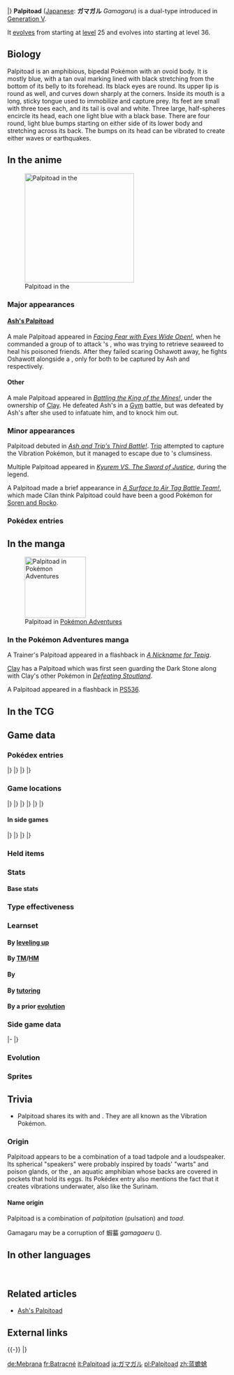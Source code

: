 {{PokémonPrevNext/Head|type=Water|type2=Ground}}
{{PokémonPrevNext/Pokémon|type=Water|prevnum=535|prev=Tympole|nextnum=537|next=Seismitoad|roundleft=tl|roundright=tr}}
{{PokémonPrevNext/Disambig|species=Palpitoad}}
|}
{{Pokémon Infobox
|name=Palpitoad
|jname=ガマガル
|tmname=Gamagaru
|category=Vibration
|typebox=1
|type1=Water
|type2=Ground
|abilityn=d
|ability1=Swift Swim
|ability2=Hydration
|abilityd=Water Absorb
|ndex=536
|udex=042
|u2dex=229
|height-ftin=2'07"
|height-m=0.8
|weight-lbs=37.5
|weight-kg=17.0
|egggroupn=1
|egggroup1=Water 1
|eggcycles=20
|expyield=134
|lv100exp=1,059,860
|gendercode=127
|color=Blue
|catchrate=120
|evtotal=2
|evhp=2
|body=06
|pokefordex=palpitoad
|generation=5
|friendship=70
}}
'''Palpitoad''' ([[List of Japanese Pokémon names|Japanese]]: '''ガマガル''' ''Gamagaru'') is a dual-type {{2t|Water|Ground}} {{OBP|Pokémon|species}} introduced in [[Generation V]].

It [[Evolution|evolves]] from {{p|Tympole}} starting at [[level]] 25 and evolves into {{p|Seismitoad}} starting at level 36.

==Biology==
Palpitoad is an amphibious, bipedal Pokémon with an ovoid body. It is mostly blue, with a tan oval marking lined with black stretching from the bottom of its belly to its forehead. Its black eyes are round. Its upper lip is round as well, and curves down sharply at the corners. Inside its mouth is a long, sticky tongue used to immobilize and capture prey. Its feet are small with three toes each, and its tail is oval and white. Three large, half-spheres encircle its head, each one light blue with a black base. There are four round, light blue bumps starting on either side of its lower body and stretching across its back. The bumps on its head can be vibrated to create either waves or earthquakes.

==In the anime==
[[File:Ash Palpitoad.png|250px|thumb|left|Palpitoad in the {{pkmn|anime}}]]
===Major appearances===
====[[Ash's Palpitoad]]====
A male Palpitoad appeared in ''[[BW032|Facing Fear with Eyes Wide Open!]]'', when he commanded a group of {{p|Tympole}} to attack {{Ash}}'s {{AP|Oshawott}}, who was trying to retrieve seaweed to heal his poisoned friends. After they failed scaring Oshawott away, he fights Oshawott alongside a {{TP|Cilan|Stunfisk}}, only for both to be captured by Ash and {{an|Cilan}} respectively.

====Other====
A male Palpitoad appeared in ''[[BW061|Battling the King of the Mines!]]'', under the ownership of [[Clay]]. He defeated Ash's {{AP|Oshawott}} in a [[Gym]] battle, but was defeated by Ash's {{AP|Snivy}} after she used {{m|Attract}} to infatuate him, and {{m|Leaf Storm}} to knock him out.

===Minor appearances===
Palpitoad debuted in ''[[BW031|Ash and Trip's Third Battle!]]''. [[Trip]] attempted to capture the Vibration Pokémon, but it managed to escape due to {{Ash}}'s clumsiness.

Multiple Palpitoad appeared in ''[[M15|Kyurem VS. The Sword of Justice]]'', during the {{OBP|Swords of Justice|M15}} legend.

A Palpitoad made a brief appearance in ''[[BW099|A Surface to Air Tag Battle Team!]]'', which made Cilan think Palpitoad could have been a good Pokémon for [[Soren and Rocko]].

===Pokédex entries===
{{Animedexheader|Unova}}
{{Animedexbody|BW031|Palpitoad|Ash's Pokédex|Palpitoad, the Vibration Pokémon. Palpitoad can live both underwater and on dry land. It captures prey by using its long sticky tongue.}}
{{Animedexbody|BW032|Palpitoad|Ash's Pokédex|Palpitoad, the Vibration Pokémon. Palpitoad's long, sticky tongue is used to capture prey. It lives both on land and in the water.}}
{{Animedexfooter/Pokémon|''Best Wishes''|Unova}}

==In the manga==
[[File:Clay Palpitoad Adventures.png|thumb|140px|right|Palpitoad in [[Pokémon Adventures]]]]
===In the Pokémon Adventures manga===
A Trainer's Palpitoad appeared in a flashback in ''[[PS463|A Nickname for Tepig]]''.

[[Clay]] has a Palpitoad which was first seen guarding the Dark Stone along with Clay's other Pokémon in ''[[PS474|Defeating Stoutland]]''.

A Palpitoad appeared in a flashback in [[PS536]].

==In the TCG==
{{main|Palpitoad (TCG)}}

==Game data==
===Pokédex entries===
{{Dex/Header|type=Water|type2=Ground}}
{{Dex/NA|gen=V}}
{{Dex/Gen|gen=V}}
{{Dex/Entry1|v=Black|t=FFF|entry=When they vibrate the bumps on their heads, they can make waves in water or earthquake-like vibrations on land.}}
{{Dex/Entry1|v=White|entry=It lives in the water and on land. It uses its long, sticky tongue to capture prey.}}
{{Dex/Entry2|v=Black 2|v2=White 2|t=FFF|entry=It lives in the water and on land. It uses its long, sticky tongue to immobilize its opponents.}}
|}
|}
{{Dex/Gen|gen=VI}}
{{Dex/Entry1|v=X|t=FFF|entry=When they vibrate the bumps on their heads, they can make waves in water or earthquake-like vibrations on land.}}
{{Dex/Entry1|v=Y|entry=It lives in the water and on land. It uses its long, sticky tongue to immobilize its opponents.}}
{{Dex/Entry1|v=Omega Ruby|t=FFF|entry=When they vibrate the bumps on their heads, they can make waves in water or earthquake-like vibrations on land.}}
{{Dex/Entry1|v=Alpha Sapphire|t=FFF|entry=It lives in the water and on land. It uses its long, sticky tongue to immobilize its opponents.}}
|}
|}
{{Dex/Footer}}

===Game locations===
{{Availability/Header|type=Water|type2=Ground}}
{{Availability/NA|gen=V}}
{{Availability/Gen|gen=V}}
{{Availability/Entry2|v=Black|v2=White|t=FFF|area={{rt|8|Unova}}, [[Icirrus City]], [[Moor of Icirrus]]{{sup/s|Sp}}{{sup/s|Su}}{{sup/s|A}}}}
{{Availability/Entry2|v=Black 2|v2=White 2|t=FFF|area=[[Pinwheel Forest]] (outer)<br>{{rt|8|Unova}}, [[Icirrus City]], [[Moor of Icirrus]]{{sup/s|Sp}}{{sup/s|Su}}{{sup/s|A}}}}
|}
|}
{{Availability/Gen|gen=VI}}
{{Availability/Entry2|v=X|v2=Y|t=FFF|area=[[Friend Safari]] ([[Friend Safari#Ground-type Safari|Ground]])}}
{{Availability/Entry2|v=Omega Ruby|v2=Alpha Sapphire|t=FFF|t2=FFF|area=[[Evolution|Evolve]] {{p|Tympole}}}}
|}
|}
{{Availability/Gen|gen=VII}}
{{Availability/Entry2/None|v=Sun|v2=Moon|area=[[Pokémon Bank]]}}
{{Availability/Entry2/None|v=Ultra Sun|v2=Ultra Moon|area=[[Pokémon Bank]]}}
|}
|}
{{Availability/Footer}}

====In side games====
{{Availability/Header|type=Water|type2=Ground}}
{{Availability/NA|gen=V}}
{{Availability/Gen|gen=V}}
{{Availability/Entry1|1|v=Rumble Blast|color={{fire color}}|area=Lake: [[Sun-Dappled Bank]], [[Shimmering Lake]], [[World Axle - B2F]]}}
{{Availability/Entry1|1|v=MD GTI|link=Pokémon Mystery Dungeon: Gates to Infinity|color={{silver color}}|area=[[Glacier Palace]] (1F-13F), [[Kilionea Road]] (B1-B10), [[Silent Tundra]] (Mapless Street), [[Dreamy Island]] (1F-25F), [[Moonlit Forest]] (Golden Chamber), Magnagate dungeons}}
{{Availability/Entry1|1|v=Rumble U|color={{fire color}}|area=[[Toy Collection#The Sword for Justice|Toy Collection: The Sword for Justice]]}}
|}
|}
{{Availability/Gen|gen=VI}}
{{Availability/Entry1|1|v=Battle Trozei|color={{defense color}}|area=[[Safari Jungle#Wednesday Stage 2|Safari Jungle: Stage 2]]{{dotw|We}}}}
{{Availability/Entry1|1|v=Shuffle|color={{beauty color}}|area=[[Roseus Center|Roseus Center: Stage 283]]<br>[[Marron Trail|Marron Trail: Stage 652]]}}
{{Availability/Entry1|1|v=Rumble World|color={{fire color}}|area=[[Gold Plateau#Purifying Pond|Gold Plateau: Purifying Pond]] <small>(All Areas)</small>, [[Black Realm#Soothing Shore|Black Realm: Soothing Shore]] <small>(All Areas)</small>}}
|}
|}
{{Availability/Footer}}

===Held items===
{{HeldItems
|type=Water|type2=Ground
|bw1=Persim Berry|bw1type=Berry|bw1rar=50
|b2w21=Pecha Berry|b2w21type=Berry|b2w21rar=50
}}

===Stats===
====Base stats====
{{BaseStats
|type=Water
|type2=Ground
|HP=75
|Attack=65
|Defense=55
|SpAtk=65
|SpDef=55
|Speed=69}}

===Type effectiveness===
{{TypeEffectiveness
|type1=Water
|type2=Ground
|Normal=100
|Fighting=100
|Flying=100
|Poison=50
|Ground=100
|Rock=50
|Bug=100
|Ghost=100
|Steel=50
|Fire=50
|Water=100
|Grass=400
|Electric=0
|Psychic=100
|Ice=100
|Dragon=100
|Dark=100
|Fairy=100
|notes=yes
|waterabsorb=maybe
|ground=yes
|newelectric=2}}

===Learnset===
====By [[Level|leveling up]]====
{{learnlist/levelh/7|Palpitoad|Water|Ground|5}}
{{learnlist/level7|1|Bubble|Water|Special|40|100|30||'''}}
{{learnlist/level7|1|Growl|Normal|Status|&mdash;|100|40}}
{{learnlist/level7|1|Supersonic|Normal|Status|&mdash;|55|20}}
{{learnlist/level7|1|Round|Normal|Special|60|100|15}}
{{learnlist/level7|5|Supersonic|Normal|Status|&mdash;|55|20}}
{{learnlist/level7|9|Round|Normal|Special|60|100|15}}
{{learnlist/level7|12|Bubble Beam|Water|Special|65|100|20||'''}}
{{learnlist/level7|16|Mud Shot|Ground|Special|55|95|15||'''}}
{{learnlist/level7|20|Aqua Ring|Water|Status|&mdash;|&mdash;|20}}
{{learnlist/level7|23|Uproar|Normal|Special|90|100|10}}
{{learnlist/level7|28|Muddy Water|Water|Special|90|85|10||'''}}
{{learnlist/level7|33|Rain Dance|Water|Status|&mdash;|&mdash;|5}}
{{learnlist/level7|37|Flail|Normal|Physical|&mdash;|100|15}}
{{learnlist/level7|42|Echoed Voice|Normal|Special|40|100|15}}
{{learnlist/level7|47|Hydro Pump|Water|Special|110|80|5||'''}}
{{learnlist/level7|51|Hyper Voice|Normal|Special|90|100|10}}
{{learnlist/levelf/7|Palpitoad|Water|Ground|5}}

====By [[TM]]/[[HM]]====
{{learnlist/tmh/7|Palpitoad|Water|Ground|5}}
{{learnlist/tm7|TM06|Toxic|Poison|Status|&mdash;|90|10}}
{{learnlist/tm7|TM07|Hail|Ice|Status|&mdash;|&mdash;|10}}
{{learnlist/tm7|TM10|Hidden Power|Normal|Special|60|100|15}}
{{learnlist/tm7|TM17|Protect|Normal|Status|&mdash;|&mdash;|10}}
{{learnlist/tm7|TM18|Rain Dance|Water|Status|&mdash;|&mdash;|5}}
{{learnlist/tm7|TM21|Frustration|Normal|Physical|&mdash;|100|20}}
{{learnlist/tm7|TM27|Return|Normal|Physical|&mdash;|100|20}}
{{learnlist/tm7|TM32|Double Team|Normal|Status|&mdash;|&mdash;|15}}
{{learnlist/tm7|TM34|Sludge Wave|Poison|Special|95|100|10}}
{{learnlist/tm7|TM36|Sludge Bomb|Poison|Special|90|100|10}}
{{learnlist/tm7|TM42|Facade|Normal|Physical|70|100|20}}
{{learnlist/tm7|TM44|Rest|Psychic|Status|&mdash;|&mdash;|10}}
{{learnlist/tm7|TM45|Attract|Normal|Status|&mdash;|100|15}}
{{learnlist/tm7|TM48|Round|Normal|Special|60|100|15}}
{{learnlist/tm7|TM49|Echoed Voice|Normal|Special|40|100|15}}
{{learnlist/tm7|TM55|Scald|Water|Special|80|100|15||'''}}
{{learnlist/tm7|TM78|Bulldoze|Ground|Physical|60|100|20||'''}}
{{learnlist/tm7|TM83|Infestation|Bug|Special|20|100|20}}
{{learnlist/tm7|TM87|Swagger|Normal|Status|&mdash;|85|15}}
{{learnlist/tm7|TM88|Sleep Talk|Normal|Status|&mdash;|&mdash;|10}}
{{learnlist/tm7|TM90|Substitute|Normal|Status|&mdash;|&mdash;|10}}
{{learnlist/tm7|TM94|Surf|Water|Special|90|100|15||'''}}
{{learnlist/tm7|TM100|Confide|Normal|Status|&mdash;|&mdash;|20}}
{{learnlist/tmf/7|Palpitoad|Water|Ground|5}}

====By {{pkmn|breeding}}====
{{learnlist/breedh/7|Palpitoad|Water|Ground|5}}
{{learnlist/breed7|{{MSP|194|Wooper}}|After You|Normal|Status|&mdash;|&mdash;|15|*}}
{{learnlist/breed7|{{MSP|222|Corsola}}|Earth Power|Ground|Special|90|100|10||'''}}
{{learnlist/breed7|{{MSP|131|Lapras}}{{MSP|194|Wooper}}{{MSP|195|Quagsire}}{{MSP|270|Lotad}}{{MSP|278|Wingull}}{{MSP|279|Pelipper}}<br>{{MSP|283|Surskit}}{{MSP|393|Piplup}}{{MSP|394|Prinplup}}{{MSP|395|Empoleon}}|Mist|Ice|Status|&mdash;|&mdash;|30}}
{{learnlist/breed7|{{MSP|060|Poliwag}}{{MSP|061|Poliwhirl}}{{MSP|194|Wooper}}{{MSP|195|Quagsire}}{{MSP|259|Marshtomp}}{{MSP|260|Swampert}}<br>{{MSP|422|Shellos}}{{MSP|423|Gastrodon}}{{MSP|618|Stunfisk}}|Mud Bomb|Ground|Special|65|85|10||'''}}
{{learnlist/breed7|{{MSP|194|Wooper}}{{MSP|195|Quagsire}}{{MSP|258|Mudkip}}{{MSP|422|Shellos}}{{MSP|423|Gastrodon}}{{MSP|618|Stunfisk}}<br>{{MSP|771|Pyukumuku}}|Mud Sport|Ground|Status|&mdash;|&mdash;|15}}
{{learnlist/breed7|{{MSP|222|Corsola}}|Refresh|Normal|Status|&mdash;|&mdash;|20}}
{{learnlist/breed7|{{MSP|054|Psyduck}}{{MSP|079|Slowpoke}}{{MSP|086|Seel}}{{MSP|131|Lapras}}{{MSP|194|Wooper}}{{MSP|363|Spheal}}<br>{{MSP|399|Bidoof}}|Sleep Talk|Normal|Status|&mdash;|&mdash;|10|*}}
{{learnlist/breed7|{{MSP|363|Spheal}}{{MSP|364|Sealeo}}{{MSP|365|Walrein}}|Snore|Normal|Special|50|100|15}}
{{learnlist/breed7|{{MSP|747|Mareanie}}{{MSP|748|Toxapex}}|Venom Drench|Poison|Status|—|100|20|{{sup/7|USUM}}}}
{{learnlist/breed7|{{MSP|007|Squirtle}}{{MSP|008|Wartortle}}{{MSP|009|Blastoise}}{{MSP|054|Psyduck}}{{MSP|055|Golduck}}{{MSP|079|Slowpoke}}<br>{{MSP|080|Slowbro}}{{MSP|199|Slowking}}{{MSP|131|Lapras}}{{MSP|223|Remoraid}}{{MSP|226|Mantine}}{{MSP|278|Wingull}}<br>{{MSP|279|Pelipper}}{{MSP|350|Milotic}}{{MSP|367|Huntail}}{{MSP|368|Gorebyss}}{{MSP|422|Shellos}}{{MSP|423|Gastrodon}}<br>{{MSP|580|Ducklett}}{{MSP|581|Swanna}}{{MSP|594|Alomomola}}{{MSP|656|Froakie}}{{MSP|657|Frogadier}}{{MSP|658|Greninja}}<br>{{MSP|690|Skrelp}}{{MSP|691|Dragalge}}{{MSP|692|Clauncher}}{{MSP|693|Clawitzer}}|Water Pulse|Water|Special|60|100|20||'''}}
{{learnlist/breedf/7|Palpitoad|Water|Ground|5}}

====By [[Move Tutor|tutoring]]====
{{learnlist/tutorh/7|Palpitoad|Water|Ground|5}}
{{learnlist/tutor7|After You|Normal|Status|—|—|15|||no|yes}}
{{learnlist/tutor7|Bounce|Flying|Physical|85|85|5|||no|yes}}
{{learnlist/tutor7|Earth Power|Ground|Special|90|100|10||'''|no|yes}}
{{learnlist/tutor7|Endeavor|Normal|Physical|—|100|5|||no|yes}}
{{learnlist/tutor7|Focus Punch|Fighting|Physical|150|100|20|||no|yes}}
{{learnlist/tutor7|Gastro Acid|Poison|Status|—|100|10|||no|yes}}
{{learnlist/tutor7|Hyper Voice|Normal|Special|90|100|10|||no|yes}}
{{learnlist/tutor7|Icy Wind|Ice|Special|55|95|15|||no|yes}}
{{learnlist/tutor7|Snore|Normal|Special|50|100|15|||no|yes}}
{{learnlist/tutor7|Stealth Rock|Rock|Status|—|—|20|||no|yes}}
{{learnlist/tutor7|Uproar|Normal|Special|90|100|10|||no|yes}}
{{learnlist/tutor7|Water Pulse|Water|Special|60|100|20||'''|no|yes}}
{{learnlist/tutorf/7|Palpitoad|Water|Ground|5}}

====By a prior [[evolution]]====
{{learnlist/prevoh/7|Palpitoad|Water|Ground|5}}
{{Learnlist/prevo7null}}
{{learnlist/prevof/7|Palpitoad|Water|Ground|5}}

===Side game data===
{{Spindata/Head|type=Water|type2=Ground}}
{{Spindata/RumbleBlast|col=6|type=Water
|att=2
|def=2
|speed=3
}}
|-
{{Spindata/Battle Trozei|col=3|type=Water|ndex=536
|power=2
}}
{{Spindata/Shuffle|col=3|type=Water|ndex=536|num=404
|min=50
|max=100
|raisemaxlevel=5
|skill=Damage Streak
|skilldesc=Increases damage when it is triggered in a row.
}}
|}

===Evolution===
{{evobox-3
|pictype=art
|type=Water
|no1=535
|name1=Tympole
|type1-1=Water
|evo1={{bag|Rare Candy}}<br>{{color2|000|Level|Level 25}}
|no2=536
|name2=Palpitoad
|type1-2=Water
|type2-2=Ground
|evo2={{bag|Rare Candy}}<br>{{color2|000|Level|Level 36}}
|no3=537
|name3=Seismitoad
|type1-3=Water
|type2-3=Ground
}}

===Sprites===
{{Spritebox/Header|type=Water|type2=Ground}}
{{Spritebox/NA|gen=V}}
{{Spritebox/5|ndex=536}}
{{Spritebox/6|ndex=536}}
{{Spritebox/7|ndex=536}}
{{Spritebox/Footer|536|Palpitoad}}

==Trivia==
* Palpitoad shares its {{pkmn|category}} with {{p|Vibrava}} and {{p|Seismitoad}}. They are all known as the Vibration Pokémon.

===Origin===
Palpitoad appears to be a combination of a toad tadpole and a loudspeaker. Its spherical "speakers" were probably inspired by toads' "warts" and poison glands, or the {{wp|Surinam toad}}, an aquatic amphibian whose backs are covered in pockets that hold its eggs. Its Pokédex entry also mentions the fact that it creates vibrations underwater, also like the Surinam.

====Name origin====
Palpitoad is a combination of ''palpitation'' (pulsation) and ''toad''.

Gamagaru may be a corruption of 蝦蟇 ''gamagaeru'' ({{wp|Japanese common toad}}).

==In other languages==
{{Other languages|type=Water|type2=Ground
|ja=ガマガル ''Gamagaru''|jameaning=From {{tt|蝦蟇 ''gamagaeru''|Japanese Common Toad}}
|de=Mebrana|demeaning=From ''{{tt|Membran|membrane}}'' and ''{{wp|Rana (genus)|Rana}}
|fr=Batracné|frmeaning=From ''{{tt|batracien|amphibian}}'' and ''{{tt|acné|acne}}''
|es=Palpitoad|esmeaning=Same as English name
|it=Palpitoad|itmeaning=Same as English name
|ko=두까비 ''Dukkabi''|komeaning=Corruption of {{tt|두꺼비 ''dukkeobi''|toad}}
|zh_cmn=藍蟾蜍 / 蓝蟾蜍 ''Lánchánchú''|zh_cmnmeaning=Literally "Blue toad".
|zh_yue=藍蟾蜍 ''Láamsimchei''|zh_yuemeaning=Same as Mandarin Chinese.
|ru=Палпитоут ''Palpitout''|rumeaning=Transcription of English name
}}
<br clear="left">

==Related articles==
* [[Ash's Palpitoad]]
<!--
==Notes==
<references />-->

==External links==

{{-}}
{{PokémonPrevNext/Head|type=Water|type2=Ground}}
{{PokémonPrevNext/Pokémon|type=Water|prevnum=535|prev=Tympole|nextnum=537|next=Seismitoad}}
|}
{{Project Pokédex notice}}

[[de:Mebrana]]
[[fr:Batracné]]
[[it:Palpitoad]]
[[ja:ガマガル]]
[[pl:Palpitoad]]
[[zh:蓝蟾蜍]]